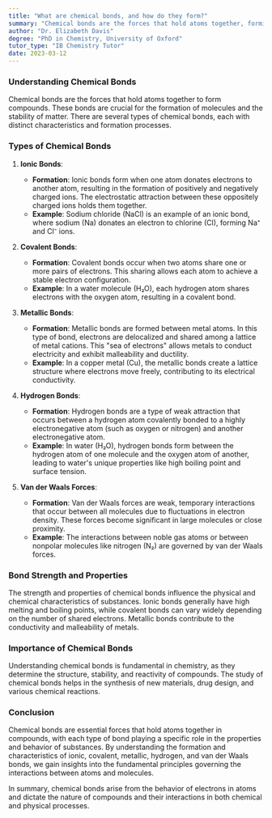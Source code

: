 ```yaml
---
title: "What are chemical bonds, and how do they form?"
summary: "Chemical bonds are the forces that hold atoms together, forming compounds. Ionic, covalent, metallic, hydrogen, and van der Waals bonds result from electrons' behavior in atoms."
author: "Dr. Elizabeth Davis"
degree: "PhD in Chemistry, University of Oxford"
tutor_type: "IB Chemistry Tutor"
date: 2023-03-12
---
```


### Understanding Chemical Bonds

Chemical bonds are the forces that hold atoms together to form compounds. These bonds are crucial for the formation of molecules and the stability of matter. There are several types of chemical bonds, each with distinct characteristics and formation processes.

### Types of Chemical Bonds

1. **Ionic Bonds**:
   - **Formation**: Ionic bonds form when one atom donates electrons to another atom, resulting in the formation of positively and negatively charged ions. The electrostatic attraction between these oppositely charged ions holds them together.
   - **Example**: Sodium chloride (NaCl) is an example of an ionic bond, where sodium (Na) donates an electron to chlorine (Cl), forming Na⁺ and Cl⁻ ions.

2. **Covalent Bonds**:
   - **Formation**: Covalent bonds occur when two atoms share one or more pairs of electrons. This sharing allows each atom to achieve a stable electron configuration.
   - **Example**: In a water molecule (H₂O), each hydrogen atom shares electrons with the oxygen atom, resulting in a covalent bond.

3. **Metallic Bonds**:
   - **Formation**: Metallic bonds are formed between metal atoms. In this type of bond, electrons are delocalized and shared among a lattice of metal cations. This "sea of electrons" allows metals to conduct electricity and exhibit malleability and ductility.
   - **Example**: In a copper metal (Cu), the metallic bonds create a lattice structure where electrons move freely, contributing to its electrical conductivity.

4. **Hydrogen Bonds**:
   - **Formation**: Hydrogen bonds are a type of weak attraction that occurs between a hydrogen atom covalently bonded to a highly electronegative atom (such as oxygen or nitrogen) and another electronegative atom.
   - **Example**: In water (H₂O), hydrogen bonds form between the hydrogen atom of one molecule and the oxygen atom of another, leading to water's unique properties like high boiling point and surface tension.

5. **Van der Waals Forces**:
   - **Formation**: Van der Waals forces are weak, temporary interactions that occur between all molecules due to fluctuations in electron density. These forces become significant in large molecules or close proximity.
   - **Example**: The interactions between noble gas atoms or between nonpolar molecules like nitrogen (N₂) are governed by van der Waals forces.

### Bond Strength and Properties

The strength and properties of chemical bonds influence the physical and chemical characteristics of substances. Ionic bonds generally have high melting and boiling points, while covalent bonds can vary widely depending on the number of shared electrons. Metallic bonds contribute to the conductivity and malleability of metals.

### Importance of Chemical Bonds

Understanding chemical bonds is fundamental in chemistry, as they determine the structure, stability, and reactivity of compounds. The study of chemical bonds helps in the synthesis of new materials, drug design, and various chemical reactions.

### Conclusion

Chemical bonds are essential forces that hold atoms together in compounds, with each type of bond playing a specific role in the properties and behavior of substances. By understanding the formation and characteristics of ionic, covalent, metallic, hydrogen, and van der Waals bonds, we gain insights into the fundamental principles governing the interactions between atoms and molecules.

In summary, chemical bonds arise from the behavior of electrons in atoms and dictate the nature of compounds and their interactions in both chemical and physical processes.
